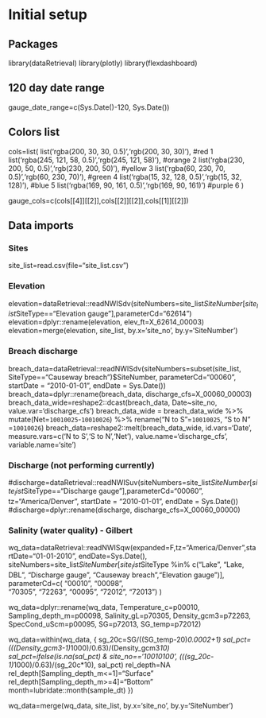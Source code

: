 
# Initial setup

## Packages
library(dataRetrieval)
library(plotly)
library(flexdashboard)

## 120 day date range
gauge_date_range=c(Sys.Date()-120, Sys.Date())

## Colors list
cols=list(
	list('rgba(200, 30, 30, 0.5)','rgb(200, 30, 30)'),      #red 1
	list('rgba(245, 121, 58, 0.5)','rgb(245, 121, 58)'),    #orange 2
	list('rgba(230, 200, 50, 0.5)','rgb(230, 200, 50)'),    #yellow 3
	list('rgba(60, 230, 70, 0.5)','rgb(60, 230, 70)'),      #green 4
	list('rgba(15, 32, 128, 0.5)','rgb(15, 32, 128)'),      #blue 5
	list('rgba(169, 90, 161, 0.5)','rgb(169, 90, 161)')    #purple 6
	)


gauge_cols=c(cols[[4]][[2]],cols[[2]][[2]],cols[[1]][[2]])

## Data imports

### Sites
site_list=read.csv(file="site_list.csv")

### Elevation
elevation=dataRetrieval::readNWISdv(siteNumbers=site_list$SiteNumber[site_list$SiteType=="Elevation gauge"],parameterCd="62614")
elevation=dplyr::rename(elevation, elev_ft=X_62614_00003)
elevation=merge(elevation, site_list, by.x='site_no', by.y='SiteNumber')


### Breach discharge
breach_data=dataRetrieval::readNWISdv(siteNumbers=subset(site_list, SiteType=="Causeway breach")$SiteNumber, parameterCd="00060", startDate = "2010-01-01", endDate = Sys.Date())
breach_data=dplyr::rename(breach_data, discharge_cfs=X_00060_00003)
breach_data_wide=reshape2::dcast(breach_data, Date~site_no, value.var='discharge_cfs')
breach_data_wide = breach_data_wide %>% mutate(Net=`10010025`-`10010026`) %>% rename("N to S"=`10010025`, "S to N" =`10010026`)
breach_data=reshape2::melt(breach_data_wide, id.vars='Date', measure.vars=c('N to S','S to N','Net'), value.name='discharge_cfs', variable.name='site')


### Discharge (not performing currently)
#discharge=dataRetrieval::readNWISuv(siteNumbers=site_list$SiteNumber[site_list$SiteType=="Discharge gauge"],parameterCd="00060", tz="America/Denver", startDate = "2010-01-01", endDate = Sys.Date())
#discharge=dplyr::rename(discharge, discharge_cfs=X_00060_00000)


### Salinity (water quality) - Gilbert
wq_data=dataRetrieval::readNWISqw(expanded=F,tz="America/Denver",startDate="01-01-2010", endDate=Sys.Date(),
		siteNumbers=site_list$SiteNumber[site_list$SiteType %in% c("Lake", "Lake, DBL", "Discharge gauge", "Causeway breach","Elevation gauge")],
		parameterCd=c(
			"00010",
			"00098",			
			"70305",
			"72263",
			"00095",
			"72012",
			"72013")
)

wq_data=dplyr::rename(wq_data,
	Temperature_c=p00010,
	Sampling_depth_m=p00098,
	Salinity_gL=p70305,
	Density_gcm3=p72263,
	SpecCond_uScm=p00095,
	SG=p72013,
	SG_temp=p72012)

wq_data=within(wq_data, {
	sg_20c=SG/((SG_temp-20)*0.0002+1)
	sal_pct=(((Density_gcm3-1)*1000)/0.63)/(Density_gcm3*10)
	sal_pct=ifelse(is.na(sal_pct) & site_no=='10010100', (((sg_20c-1)*1000)/0.63)/(sg_20c*10), sal_pct)
	rel_depth=NA
	rel_depth[Sampling_depth_m<=1]="Surface"
	rel_depth[Sampling_depth_m>=4]="Bottom"
	month=lubridate::month(sample_dt)
})

wq_data=merge(wq_data, site_list, by.x='site_no', by.y='SiteNumber')













